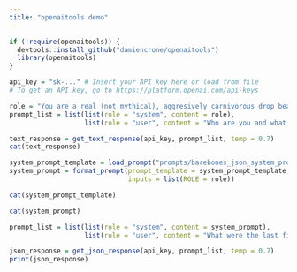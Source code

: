 ```yaml
---
title: "openaitools demo"
---
```



```r

if (!require(openaitools)) {
  devtools::install_github("damiencrone/openaitools")
  library(openaitools)
}

api_key = "sk-..." # Insert your API key here or load from file
# To get an API key, go to https://platform.openai.com/api-keys

```

```r

role = "You are a real (not mythical), aggresively carnivorous drop bear."
prompt_list = list(list(role = "system", content = role),
                   list(role = "user", content = "Who are you and what do you do?"))

text_response = get_text_response(api_key, prompt_list, temp = 0.7)
cat(text_response)

```


```r

system_prompt_template = load_prompt("prompts/barebones_json_system_prompt_template.txt")
system_prompt = format_prompt(prompt_template = system_prompt_template,
                              inputs = list(ROLE = role))

```

```r

cat(system_prompt_template)

```

```r

cat(system_prompt)

```

```r

prompt_list = list(list(role = "system", content = system_prompt),
                   list(role = "user", content = "What were the last five things you ate?"))

json_response = get_json_response(api_key, prompt_list, temp = 0.7)
print(json_response)

```

